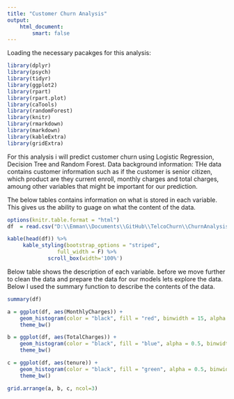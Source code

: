 ```yaml
---
title: "Customer Churn Analysis"
output: 
    html_document:
        smart: false
---
```


Loading the necessary pacakges for this analysis: 

```r

library(dplyr)
library(psych)
library(tidyr)
library(ggplot2)
library(rpart)
library(rpart.plot)
library(caTools)
library(randomForest)
library(knitr)
library(rmarkdown)
library(markdown)
library(kableExtra)
library(gridExtra)


```
For this analysis i will predict customer churn using Logistic Regression, Decision Tree and Random Forest.   Data background information: 
THe data contains customer information such as if the customer is senior citizen, which product are they current enroll, 
monthly charges and total charges, amoung other variables that might be important for our prediction.  

The below tables contains information on what is stored in each variable.  This gives us the ability to guage 
on what the content of the data.   

```r
options(knitr.table.format = "html")
df  = read.csv("D:\\Emman\\Documents\\GitHub\\TelcoChurn\\ChurnAnalysis\\ChurnAnalysis\\datasource\\customerchurn.csv", na.strings = c("", "NA"))

kable(head(df)) %>%
     kable_styling(bootstrap_options = "striped",
                full_width = F) %>%
             scroll_box(width='100%')

```


Below table shows the description of each variable.    before we move further to clean the data and prepare the data for our models 
lets explore the data.   Below I used the summary function to describe the contents of the data.


```r
summary(df)                                                                  
```

```r

a = ggplot(df, aes(MonthlyCharges)) +
    geom_histogram(color = "black", fill = "red", binwidth = 15, alpha = 0.5) +
    theme_bw()

b = ggplot(df, aes(TotalCharges)) +
    geom_histogram(color = "black", fill = "blue", alpha = 0.5, binwidth = 500) +
    theme_bw()

c = ggplot(df, aes(tenure)) +
    geom_histogram(color = "black", fill = "green", alpha = 0.5, binwidth = 5) +
    theme_bw()

grid.arrange(a, b, c, ncol=3)
```